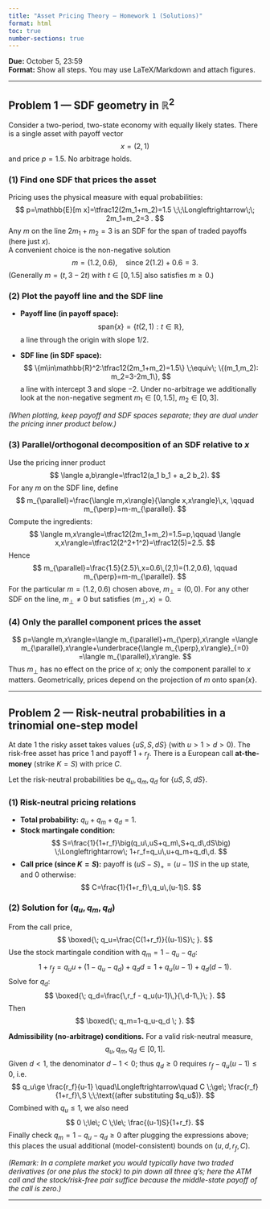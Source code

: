 ```yaml
---
title: "Asset Pricing Theory — Homework 1 (Solutions)"
format: html
toc: true
number-sections: true
---
```


**Due:** October 5, 23:59  
**Format:** Show all steps. You may use LaTeX/Markdown and attach figures.

---

## Problem 1 — SDF geometry in $\mathbb{R}^2$

Consider a two-period, two-state economy with equally likely states. There is a single asset with payoff vector
$$
x=(2,1)
$$
and price $p=1.5$. No arbitrage holds.

### (1) Find one SDF that prices the asset
Pricing uses the physical measure with equal probabilities:
$$
p=\mathbb{E}[m x]=\tfrac12(2m_1+m_2)=1.5
\;\;\Longleftrightarrow\;\; 2m_1+m_2=3 .
$$
Any $m$ on the line $2m_1+m_2=3$ is an SDF for the span of traded payoffs (here just $x$).  
A convenient choice is the non-negative solution
$$
m=(1.2,\,0.6),\quad \text{since } 2(1.2)+0.6=3.
$$
(Generally $m=(t,\,3-2t)$ with $t\in[0,1.5]$ also satisfies $m\ge 0$.)

### (2) Plot the payoff line and the SDF line
- **Payoff line (in payoff space):**
  $$
  \mathrm{span}\{x\}=\{t(2,1):t\in\mathbb{R}\},
  $$
  a line through the origin with slope $1/2$.

- **SDF line (in SDF space):**
  $$
  \{m\in\mathbb{R}^2:\tfrac12(2m_1+m_2)=1.5\}
  \;\equiv\; \{(m_1,m_2): m_2=3-2m_1\},
  $$
  a line with intercept $3$ and slope $-2$. Under no-arbitrage we additionally look at the non-negative segment $m_1\in[0,1.5]$, $m_2\in[0,3]$.

*(When plotting, keep payoff and SDF spaces separate; they are dual under the pricing inner product below.)*

### (3) Parallel/orthogonal decomposition of an SDF relative to $x$
Use the pricing inner product
$$
\langle a,b\rangle=\tfrac12(a_1 b_1 + a_2 b_2).
$$
For any $m$ on the SDF line, define
$$
m_{\parallel}=\frac{\langle m,x\rangle}{\langle x,x\rangle}\,x,
\qquad
m_{\perp}=m-m_{\parallel}.
$$
Compute the ingredients:
$$
\langle m,x\rangle=\tfrac12(2m_1+m_2)=1.5=p,\qquad
\langle x,x\rangle=\tfrac12(2^2+1^2)=\tfrac12(5)=2.5.
$$
Hence
$$
m_{\parallel}=\frac{1.5}{2.5}\,x=0.6\,(2,1)=(1.2,0.6),
\qquad
m_{\perp}=m-m_{\parallel}.
$$
For the particular $m=(1.2,0.6)$ chosen above, $m_{\perp}=(0,0)$. For any other SDF on the line, $m_{\perp}\neq 0$ but satisfies $\langle m_{\perp},x\rangle=0$.

### (4) Only the parallel component prices the asset
$$
p=\langle m,x\rangle=\langle m_{\parallel}+m_{\perp},x\rangle
=\langle m_{\parallel},x\rangle+\underbrace{\langle m_{\perp},x\rangle}_{=0}
=\langle m_{\parallel},x\rangle.
$$
Thus $m_{\perp}$ has no effect on the price of $x$; only the component parallel to $x$ matters. Geometrically, prices depend on the projection of $m$ onto $\mathrm{span}\{x\}$.

---

## Problem 2 — Risk-neutral probabilities in a trinomial one-step model

At date 1 the risky asset takes values $\{uS,\,S,\,dS\}$ (with $u>1>d>0$). The risk-free asset has price $1$ and payoff $1+r_f$. There is a European call **at-the-money** (strike $K=S$) with price $C$.

Let the risk-neutral probabilities be $q_u,q_m,q_d$ for $\{uS,\,S,\,dS\}$.

### (1) Risk-neutral pricing relations
- **Total probability:** $q_u+q_m+q_d=1$.
- **Stock martingale condition:**
  $$
  S=\frac{1}{1+r_f}\big(q_u\,uS+q_m\,S+q_d\,dS\big)
  \;\Longleftrightarrow\;
  1+r_f=q_u\,u+q_m+q_d\,d.
  $$
- **Call price (since $K=S$):** payoff is $(uS-S)_+=(u-1)S$ in the up state, and $0$ otherwise:
  $$
  C=\frac{1}{1+r_f}\,q_u\,(u-1)S.
  $$

### (2) Solution for $(q_u,q_m,q_d)$
From the call price,
$$
\boxed{\; q_u=\frac{C(1+r_f)}{(u-1)S}\; }.
$$
Use the stock martingale condition with $q_m=1-q_u-q_d$:
$$
1+r_f=q_u u+(1-q_u-q_d)+q_d d
=1+q_u(u-1)+q_d(d-1).
$$
Solve for $q_d$:
$$
\boxed{\; q_d=\frac{\,r_f - q_u(u-1)\,}{\,d-1\,}\; }.
$$
Then
$$
\boxed{\; q_m=1-q_u-q_d \; }.
$$

**Admissibility (no-arbitrage) conditions.** For a valid risk-neutral measure,
$$
q_u,q_m,q_d\in[0,1].
$$
Given $d<1$, the denominator $d-1<0$; thus $q_d\ge 0$ requires $r_f - q_u(u-1)\le 0$, i.e.
$$
q_u\ge \frac{r_f}{u-1}
\quad\Longleftrightarrow\quad
C \;\ge\; \frac{r_f}{1+r_f}\,S \;\;\text{(after substituting $q_u$)}.
$$
Combined with $q_u\le 1$, we also need
$$
0 \;\le\; C \;\le\; \frac{(u-1)S}{1+r_f}.
$$
Finally check $q_m=1-q_u-q_d\ge 0$ after plugging the expressions above; this places the usual additional (model-consistent) bounds on $(u,d,r_f,C)$.

*(Remark: In a complete market you would typically have two traded derivatives (or one plus the stock) to pin down all three $q$'s; here the ATM call and the stock/risk-free pair suffice because the middle-state payoff of the call is zero.)*

---
